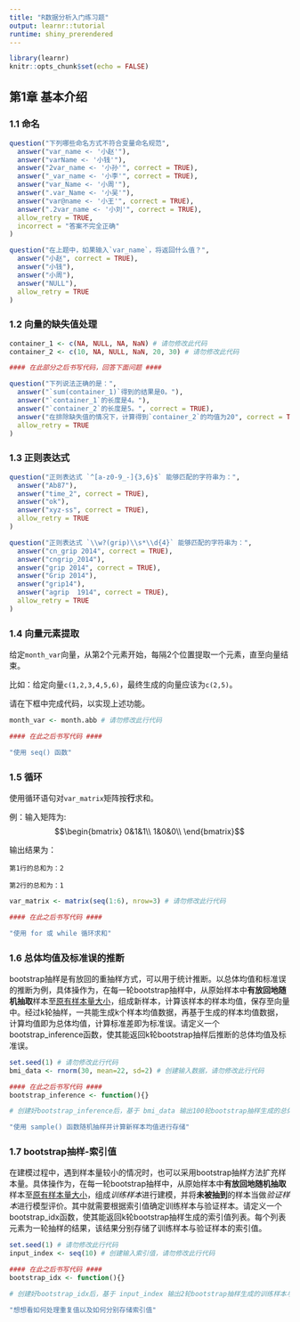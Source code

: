 ```yaml
---
title: "R数据分析入门练习题"
output: learnr::tutorial
runtime: shiny_prerendered
---
```


```r
library(learnr)
knitr::opts_chunk$set(echo = FALSE)
```

## 第1章 基本介绍

### 1.1 命名

```r
question("下列哪些命名方式不符合变量命名规范",
  answer("var_name <- '小赵'"),
  answer("varName <- '小钱'"),
  answer("2var_name <- '小孙'", correct = TRUE),
  answer("_var_name <- '小李'", correct = TRUE),
  answer("var_Name <- '小周'"),
  answer(".var_Name <- '小吴'"),
  answer("var@name <- '小王'", correct = TRUE),
  answer(".2var_name <- '小刘'", correct = TRUE),
  allow_retry = TRUE,
  incorrect = "答案不完全正确"
)
```
```r
question("在上题中，如果输入`var_name`，将返回什么值？",
  answer("小赵", correct = TRUE),
  answer("小钱"),
  answer("小周"),
  answer("NULL"),
  allow_retry = TRUE
)
```

### 1.2 向量的缺失值处理
```r
container_1 <- c(NA, NULL, NA, NaN) # 请勿修改此代码
container_2 <- c(10, NA, NULL, NaN, 20, 30) # 请勿修改此代码

#### 在此部分之后书写代码，回答下面问题 ####
```
```r
question("下列说法正确的是：",
  answer("`sum(container_1)`得到的结果是0。"),
  answer("`container_1`的长度是4。"),
  answer("`container_2`的长度是5。", correct = TRUE),
  answer("在排除缺失值的情况下，计算得到`container_2`的均值为20", correct = TRUE),
  allow_retry = TRUE
)
```

### 1.3 正则表达式
```r
question("正则表达式 `^[a-z0-9_-]{3,6}$` 能够匹配的字符串为：",
  answer("Ab87"),
  answer("time_2", correct = TRUE),
  answer("ok"),
  answer("xyz-ss", correct = TRUE),
  allow_retry = TRUE
)
```
```r
question("正则表达式 `\\w?(grip)\\s*\\d{4}` 能够匹配的字符串为：",
  answer("cn_grip 2014", correct = TRUE),
  answer("cngrip_2014"),
  answer("grip 2014", correct = TRUE),
  answer("Grip 2014"),
  answer("grip14"),
  answer("agrip  1914", correct = TRUE),
  allow_retry = TRUE
)
```

### 1.4 向量元素提取
给定`month_var`向量，从第2个元素开始，每隔2个位置提取一个元素，直至向量结束。

比如：给定向量`c(1,2,3,4,5,6)`，最终生成的向量应该为`c(2,5)`。

请在下框中完成代码，以实现上述功能。
```r
month_var <- month.abb # 请勿修改此行代码

#### 在此之后书写代码 ####

```

```r
"使用 seq() 函数"
```

### 1.5 循环
使用循环语句对`var_matrix`矩阵按**行**求和。

例：输入矩阵为:
$$\begin{bmatrix}
0&1&1\\
1&0&0\\
\end{bmatrix}$$

输出结果为：

`第1行的总和为：2`

`第2行的总和为：1`

```r
var_matrix <- matrix(seq(1:6), nrow=3) # 请勿修改此行代码

#### 在此之后书写代码 ####

```

```r
"使用 for 或 while 循环求和"
```

### 1.6 总体均值及标准误的推断
bootstrap抽样是有放回的重抽样方式，可以用于统计推断。以总体均值和标准误的推断为例，具体操作为，在每一轮bootstrap抽样中，从原始样本中**有放回地随机抽取**样本至<u>原有样本量大小</u>，组成新样本，计算该样本的样本均值，保存至向量中。经过k轮抽样，一共能生成k个样本均值数据，再基于生成的样本均值数据，计算均值即为总体均值，计算标准差即为标准误。请定义一个bootstrap_inference函数，使其能返回k轮bootstrap抽样后推断的总体均值及标准误。

```r
set.seed(1) # 请勿修改此行代码
bmi_data <- rnorm(30, mean=22, sd=2) # 创建输入数据，请勿修改此行代码

#### 在此之后书写代码 ####
bootstrap_inference <- function(){}

# 创建好bootstrap_inference后，基于 bmi_data 输出100轮bootstrap抽样生成的总体均值及标准误

```

```r
"使用 sample() 函数随机抽样并计算新样本均值进行存储"
```

### 1.7 bootstrap抽样-索引值
在建模过程中，遇到样本量较小的情况时，也可以采用bootstrap抽样方法扩充样本量。具体操作为，在每一轮bootstrap抽样中，从原始样本中**有放回地随机抽取**样本至<u>原有样本量大小</u>，组成*训练样本*进行建模，并将**未被抽到**的样本当做*验证样本*进行模型评价。其中就需要根据索引值确定训练样本与验证样本。请定义一个bootstrap_idx函数，使其能返回k轮bootstrap抽样生成的索引值列表。每个列表元素为一轮抽样的结果，该结果分别存储了训练样本与验证样本的索引值。

```r
set.seed(1) # 请勿修改此行代码
input_index <- seq(10) # 创建输入索引值，请勿修改此行代码

#### 在此之后书写代码 ####
bootstrap_idx <- function(){}

# 创建好bootstrap_idx后，基于 input_index 输出2轮bootstrap抽样生成的训练样本与验证样本索引值

```

```r
"想想看如何处理重复值以及如何分别存储索引值"
```
